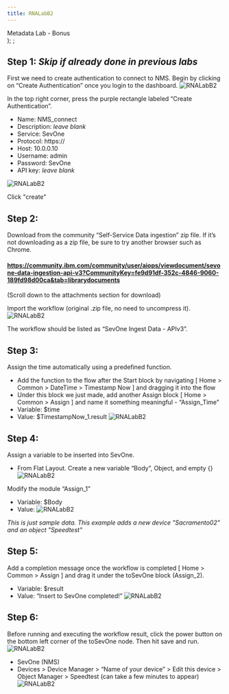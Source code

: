 ```yaml
---
title: RNALabB2
---
```

  <span>
    Metadata Lab - Bonus <br />
  </span>
);
;

## Step 1: *Skip if already done in previous labs*
First we need to create authentication to connect to NMS. Begin by clicking on “Create Authentication” once you login to the dashboard.
![RNALabB2](images/RNA/2-1.png)

In the top right corner, press the purple rectangle labeled “Create Authentication”.

- Name: NMS_connect
- Description: *leave blank*
- Service: SevOne
- Protocol: https://
- Host: 10.0.0.10
- Username: admin
- Password: SevOne
- API key: *leave blank*

![RNALabB2](images/RNA/2-2.png)

Click "create"

## Step 2:
Download from the community “Self-Service Data ingestion” zip file. If it’s not downloading as a zip file, be sure to try another browser such as Chrome. 


#### https://community.ibm.com/community/user/aiops/viewdocument/sevone-data-ingestion-api-v3?CommunityKey=fe9d91df-352c-4846-9060-189fd98d00ca&tab=librarydocuments
(Scroll down to the attachments section for download)

Import the workflow (original .zip file, no need to uncompress it).
![RNALabB2](images/RNA/3-1.png)

The workflow should be listed as “SevOne Ingest Data - APIv3”.

## Step 3:
Assign the time automatically using a predefined function. 

- Add the function to the flow after the Start block by navigating [ Home > Common > DateTime > Timestamp Now ] and dragging it into the flow
- Under this block we just made, add another Assign block [ Home > Common > Assign ] and name it something meaningful - “Assign_Time”
- Variable: $time
- Value: $TimestampNow_1.result
![RNALabB2](images/RNA/B2-1.png)

## Step 4:
Assign a variable to be inserted into SevOne.

- From Flat Layout. Create a new variable “Body”, Object, and empty {}
![RNALabB2](images/RNA/3-5.png)

Modify the module “Assign_1”​

- Variable: $Body   ​
- Value:
![RNALabB2](images/RNA/3-6.png)

*This is just sample data. This example adds a new device "Sacramento02" and an object "Speedtest"*

## Step 5:
Add a completion message once the workflow is completed [ Home > Common > Assign ] and drag it under the toSevOne block (Assign_2).

- Variable: $result
- Value: “Insert to SevOne completed!”
![RNALabB2](images/RNA/3-7.png)

## Step 6:
Before running and executing the workflow result, click the power button on the bottom left corner of the toSevOne node. Then hit save and run.
![RNALabB2](images/RNA/3-3.png)

- SevOne (NMS) 
- Devices > Device Manager > “Name of your device” > Edit this device > Object Manager > Speedtest (can take a few minutes to appear)
![RNALabB2](images/RNA/B2-2.png)

